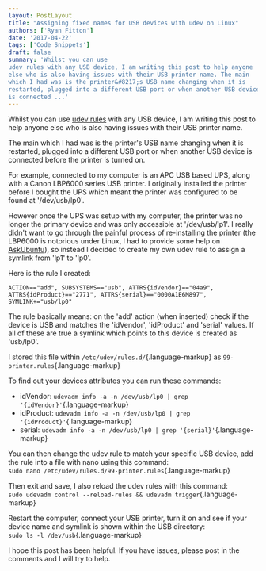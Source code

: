 ```yaml
---
layout: PostLayout
title: "Assigning fixed names for USB devices with udev on Linux"
authors: ['Ryan Fitton']
date: '2017-04-22'
tags: ['Code Snippets']
draft: false
summary: 'Whilst you can use
udev rules with any USB device, I am writing this post to help anyone
else who is also having issues with their USB printer name. The main
which I had was is the printer&#8217;s USB name changing when it is
restarted, plugged into a different USB port or when another USB device
is connected ...'
---
```


Whilst you can use [udev
rules](https://www.linux.com/news/udev-introduction-device-management-modern-linux-system)
with any USB device, I am writing this post to help anyone else who is
also having issues with their USB printer name.

The main which I had was is the printer's USB name changing when it is
restarted, plugged into a different USB port or when another USB device
is connected before the printer is turned on.

For example, connected to my computer is an APC USB based UPS, along
with a Canon LBP6000 series USB printer. I originally installed the
printer before I bought the UPS which meant the printer was configured
to be found at '/dev/usb/lp0'.

However once the UPS was setup with my computer, the printer was no
longer the primary device and was only accessible at '/dev/usb/lp1'. I
really didn't want to go through the painful process of re-installing
the printer (the LBP6000 is notorious under Linux, I had to provide some
help on
[AskUbuntu](https://askubuntu.com/questions/778367/cannot-print-from-canon-lbp6020-ubuntu-16-04)),
so instead I decided to create my own udev rule to assign a symlink from
'lp1' to 'lp0'.

Here is the rule I created:

``` language-markup
ACTION=="add", SUBSYSTEMS=="usb", ATTRS{idVendor}=="04a9", ATTRS{idProduct}=="2771", ATTRS{serial}=="0000A1E6M897", SYMLINK+="usb/lp0"
```

The rule basically means: on the 'add' action (when inserted) check if
the device is USB and matches the 'idVendor', 'idProduct' and 'serial'
values. If all of these are true a symlink which points to this device
is created as 'usb/lp0'.

I stored this file within `/etc/udev/rules.d/`{.language-markup} as
`99-printer.rules`{.language-markup}

To find out your devices attributes you can run these commands:

-   idVendor:
    `udevadm info -a -n /dev/usb/lp0 | grep '{idVendor}'`{.language-markup}
-   idProduct:
    `udevadm info -a -n /dev/usb/lp0 | grep '{idProduct}'`{.language-markup}
-   serial:
    `udevadm info -a -n /dev/usb/lp0 | grep '{serial}'`{.language-markup}

You can then change the udev rule to match your specific USB device, add
the rule into a file with nano using this command:\
`sudo nano /etc/udev/rules.d/99-printer.rules`{.language-markup}

Then exit and save, I also reload the udev rules with this command:\
`sudo udevadm control --reload-rules && udevadm trigger`{.language-markup}

Restart the computer, connect your USB printer, turn it on and see if
your device name and symlink is shown within the USB directory:\
`sudo ls -l /dev/usb`{.language-markup}

I hope this post has been helpful. If you have issues, please post in
the comments and I will try to help.
